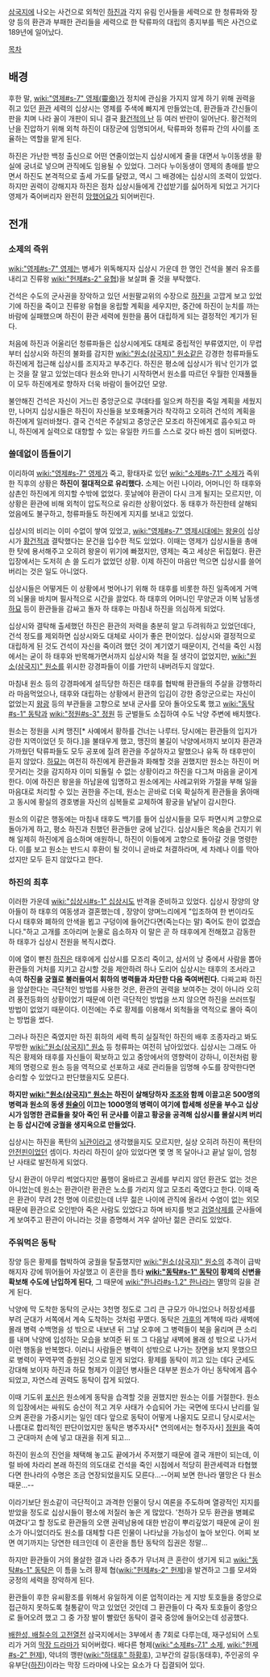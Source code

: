[[삼국지]]에 나오는 사건으로 외척인 [[하진]]과 각지 유림 인사들을 세력으로 한 청류파와 장양 등의 환관과 부패한 관리들을 세력으로 한 탁류파의 대립의 종지부를 찍은 사건으로 189년에 일어났다.

[[목차]]

== 배경 ==
후한 말, [[wiki:"영제#s-7" 영제(靈帝)]]가 정치에 관심을 가지지 않게 하기 위해 권력을 쥐고 있던 [[환관]] 세력의 십상시는 영제를 주색에 빠지게 만들었는데, 환관들과 간신들이 판을 치며 나라 꼴이 개판이 되니 결국 [[황건적의 난]] 등 여러 반란이 일어난다. 황건적의 난을 진압하기 위해 외척 하진이 대장군에 임명되어서, 탁류파와 청류파 간의 사이를 조율하는 역할을 맡게 된다.

하진은 가난한 백정 출신으로 어떤 연줄이었는지 십상시에게 줄을 대면서 누이동생을 황실에 궁녀로 넣으며 관직에도 임용될 수 있었다. 그러다 누이동생이 영제의 총애를 받으면서 하진도 본격적으로 출세 가도를 달렸고, 역시 그 배경에는 십상시의 조력이 있었다. 하지만 권력이 강해지자 하진은 점차 십상시들에게 간섭받기를 싫어하게 되었고 거기다 영제가 죽어버리자 완전히 [[망했어요]]가 되어버린다.

== 전개 ==
=== 소제의 즉위 ===
[[wiki:"영제#s-7" 영제]]는 병세가 위독해지자 십상시 가운데 한 명인 건석을 불러 유조를 내리고 진류왕 [[wiki:"헌제#s-2" 유협]])을 보살펴 줄 것을 부탁했다.

건석은 수도의 군사권을 장악하고 있던 서원팔교위의 수장으로 [[하진]]을 고깝게 보고 있었기에 하진을 죽이고 진류왕 유협을 옹립할 계획을 세우지만, 중간에 하진이 눈치를 까는 바람에 실패했으며 하진이 환관 세력에 원한을 품어 대립하게 되는 결정적인 계기가 된다.

처음에 하진과 어울리던 청류파들은 십상시에게도 대체로 중립적인 부류였지만, 이 무렵부터 십상시와 하진의 불화를 감지한 [[wiki:"원소(삼국지)" 원소]]같은 강경한 청류파들도 하진에게 접근해 십상시를 조지자고 부추긴다. 하진은 평소에 십상시가 워낙 인기가 없는 것을 잘 알고 있었는데다 원소와 만나기 시작하면서 원소를 따르던 우월한 인재풀들이 모두 하진에게로 향하자 더욱 바람이 들어갔던 모양.

불안해진 건석은 자신이 거느린 중앙군으로 쿠데타를 일으켜 하진을 죽일 계획을 세웠지만, 나머지 십상시들은 하진이 자신들을 보호해줄거라 착각하고 오히려 건석의 계획을 하진에게 일러바쳤다. 결국 건석은 주살되고 중앙군은 모조리 하진에게로 흡수되고 마니, 하진에게 실력으로 대항할 수 있는 유일한 카드를 스스로 갖다 바친 셈이 되버렸다. 

=== 쓸데없이 뜸들이기 ===
이리하여 [[wiki:"영제#s-7" 영제]]가 죽고, 황태자로 있던 [[wiki:"소제#s-7.1" 소제]]가 즉위한 직후의 상황은 '''하진이 절대적으로 유리했다.''' 소제는 어린 나이라, 어머니인 하 태후와 삼촌인 하진에게 의지할 수밖에 없었다. 훗날에야 환관이 다시 크게 될지는 모르지만, 이 상황은 환관에 비해 외척이 압도적으로 유리한 상황이었다. 동 태후가 하진한테 살해되었음에도 불구하고, 청류파들도 하진에게 지지를 보내고 있었다.

십상시의 비리는 이미 수없이 쌓여 있었고, [[wiki:"영제#s-7" 영제]]시대에는 [[왕윤]]이 십상시가 [[황건적]]과 결탁했다는 문건을 입수한 적도 있었다. 이때는 영제가 십상시들을 총애한 탓에 용서해주고 오히려 왕윤이 위기에 빠졌지만, 영제는 죽고 세상은 뒤집혔다. 환관 입장에서는 도저히 손 쓸 도리가 없었던 상황. 이제 하진이 마음만 먹으면 십상시를 쓸어버리는 것은 일도 아니었다.

십상시들은 어떻게든 이 상황에서 벗어나기 위해 하 태후를 비롯한 하진 일족에게 거액의 뇌물을 바치며 필사적으로 시간을 끌었다. 하 태후의 어머니인 무양군과 이복 남동생 [[하묘]] 등이 환관들을 감싸고 돌자 하 태후는 마침내 하진을 의심하게 되었다.

십상시와 결탁해 출세했던 하진은 환관의 저력을 충분히 알고 두려워하고 있었던데다, 건석 정도를 제외하면 십상시와도 대체로 사이가 좋은 편이었다. 십상시와 결정적으로 대립하게 된 것도 건석이 자신을 죽이려 했던 것이 계기였기 때문이지, 건석을 죽인 시점에서는 굳이 하 태후와 반목해가면서까지 십상시와 척을 질 생각이 없었지만, [[wiki:"원소(삼국지)" 원소]]를 위시한 강경파들이 이를 가만히 내버려두지 않았다.

마침내 원소 등의 강경파에게 설득당한 하진은 태후를 협박해 환관들의 주살을 강행하리라 마음먹었으나, 태후와 대립하는 상황에서 환관의 입김이 강한 중앙군으로는 자신이 없었는지 [[왕광]] 등의 부관들을 고향으로 보내 군사를 모아 돌아오도록 했고 [[wiki:"동탁#s-1" 동탁]]과 [[wiki:"정원#s-3" 정원]] 등 군벌들도 소집하여 수도 낙양 주변에 배치했다.

원소는 정원을 시켜 맹진[* 사예에서 황하를 건너는 나루터. 당시에는 환관들의 입지가 강한 지역이었던 듯 하다.]을 불태우게 했고, 맹진의 불길이 낙양에서까지 보이자 환관과 가까웠던 탁류파들도 모두 공포에 질려 환관을 주살하자고 말했으나 유독 하 태후만이 듣지 않았다. [[하묘]]는 여전히 하진에게 환관들과 화해할 것을 권했지만 원소는 하진이 머뭇거리는 것을 감지하자 이미 되돌릴 수 없는 상황이라고 하진을 다그쳐 마음을 굳이게 한다. 이에 하진은 왕윤을 하남윤에 임명하고 원소에게는 사례교위와 가절을 부해 일을 마음대로 처리할 수 있는 권한을 주는데, 원소는 곧바로 더욱 확실하게 환관들을 옭아매고 동시에 황실의 경호병을 자신의 심복들로 교체하여 황궁을 낱낱이 감시한다.

원소의 이같은 행동에는 마침내 태후도 백기를 들어 십상시들을 모두 파면시켜 고향으로 돌아가게 하고, 평소 하진과 친했던 환관들만 궁에 남긴다. 십상시들은 목숨을 건지기 위해 일제히 하진에게 읍소하며 애원하니, 하진이 이들에게 고향으로 돌아갈 것을 명령한다. 이를 보고 원소는 반드시 후환이 될 것이니 곧바로 처결하라며, 세 차례나 이를 막아섰지만 모두 듣지 않았다고 한다.

=== 하진의 최후 ===
이러한 가운데 [[wiki:"십상시#s-1" 십상시]]도 반격을 준비하고 있었다. 십상시 장양의 양아들이 하 태후의 여동생과 결혼했는데 , 장양이 양며느리에게 "입조하여 한 번이라도 다시 태후와 폐하의 안색을 뵙고 구덩이에 들어간다면(죽는다는 말) 죽어도 한이 없겠습니다."하고 고개를 조아리며 눈물로 읍소하자 이 말은 곧 하 태후에게 전해졌고 감동한 하 태후가 십상시 전원을 복직시켰다.

이에 열이 뻗친 [[하진]]은 태후에게 십상시를 모조리 죽이고, 삼서의 낭 중에서 사람을 뽑아 환관들의 거처를 지키고 감시할 것을 제안하려 하나 도리어 십상시는 태후의 조서라고 속여 '''하진을 궁궐로 불러들여서 휘하의 병력들과 차단한 다음 죽여버린다.''' 다짜고짜 하진을 암살한다는 극단적인 방법를 사용한 것은, 환관의 권력을 보여주는 것이 아니라 오히려 풍전등화의 상황이었기 때문에 이런 극단적인 방법을 쓰지 않으면 하진을 쓰러뜨릴 방법이 없었기 때문이다. 이전에는 주로 황제를 이용해서 외척들을 역적으로 몰아 죽이는 방법을 썼다.

그러나 하진은 죽였지만 하진 휘하의 세력 특히 실질적인 하진의 배후 조종자라고 봐도 무방한 [[wiki:"원소(삼국지)" 원소]] 등 청류파는 여전히 남아있었다. 십상시는 그래도 아직은 황제와 태후를 자신들이 확보하고 있고 중앙에서의 영향력이 강하니, 이전처럼 황제의 명령으로 원소 등을 역적으로 선포하고 새로 관리들을 임명해 수도를 장악한다면 승리할 수 있었다고 판단했을지도 모른다.

'''하지만 [[wiki:"원소(삼국지)" 원소]]는 하진이 살해당하자 [[조조]]와 함께 이끌고온 500명의 병력과 원소의 동생 [[원술]]이 이끄는 1000명의 병력이 여기에 합세해 성문을 부수고 십상시가 임명한 관료들을 찾아 죽인 뒤 군사를 이끌고 황궁을 공격해 십상시를 몰살시켜 버리는 등 삽시간에 궁궐을 생지옥으로 만들었다.'''

십상시는 하진을 폭탄의 [[뇌관]]이라고 생각했을지도 모르지만, 실상 오히려 하진이 폭탄의 [[안전핀]]이었던 셈이다. 차라리 하진이 살아 있었다면 몇 명 목 달아나고 끝날 일이, 엄청난 사태로 발전하게 되었다.

당시 환관이 아무리 썩었다지만 품행이 올바르고 권세를 부리지 않던 환관도 없는 것은 아니었는데 원소는 환관이란 환관은 노소를 가리지 않고 모조리 죽였다고 한다. 이때 죽은 환관이 무려 2천 명에 이르렀는데 너무 젊은 나이에 관직에 올라서 수염이 없는 외모 때문에 환관으로 오인받아 죽은 사람도 있었다고 하며 바지를 벗고 [[검열삭제]]를 군사들에게 보여주고 환관이 아니라는 것을 증명해서 겨우 살아난 젊은 관리도 있었다.

=== 주워먹은 동탁 ===
장양 등은 황제를 협박하여 궁궐을 탈출했지만 [[wiki:"원소(삼국지)" 원소]]의 추격이 급박해지자 강에 뛰어들어 자살했고 이 혼란을 틈타 '''[[wiki:"동탁#s-1" 동탁]]이 황제의 신변을 확보해 수도에 난입하게 된다''', 그 때문에 [[wiki:"한나라#s-1.2" 한나라]]는 멸망의 길을 걷게 된다.

낙양에 막 도착한 동탁의 군사는 3천명 정도로 그리 큰 규모가 아니었으나 허장성세를 부려 군대가 서쪽에서 계속 도착하는 것처럼 꾸몄다. 동탁은 [[가후]]의 계책에 따라 새벽에 몰래 병력 수백명을 성 밖으로 내보낸 뒤 그날 오후에 그 병력들이 북을 울리며 큰 소리를 내며 낙양에 입성하는 모습을 보여준 뒤 또 그 다음날 새벽에 몰래 성 밖으로 나가서 이런 행동을 반복했다. 이러니 사람들은 병력이 성밖으로 나가는 장면을 보지 못했으므로 병력이 꾸역꾸역 증원된 것으로 믿게 되었다. 황제를 동탁이 끼고 있는 데다 군세도 강대해 보이자 하진과 하묘 형제가 이끌던 병사들은 대부분 원소가 아닌 동탁에게 흡수되었고, 자연스레 권력도 동탁이 잡게 되었다.

이때 기도위 [[포신]]은 원소에게 동탁을 습격할 것을 권했지만 원소는 이를 거절한다. 원소의 입장에서는 싸워도 승산이 적고 겨우 사태가 수습되어 가는 국면에 또다시 난리를 일으켜 혼란을 가중시키는 일인 데다 앞으로 동탁이 어떻게 나올지도 모르니 당시로서는 나름대로 합리적인 판단이었지만 동탁은 병주자사[* 연의에서는 형주자사] [[정원]]을 죽여 그 군대마저 손에 넣고 대권을 쥐게 되고...

하진이 원소의 진언을 채택해 놓고도 끝에가서 주저했기 때문에 결국 개판이 되는데, 이럴 바에 차라리 본래 하진의 의도대로 건석을 죽인 시점에서 적당히 환관세력과 타협했다면 한나라의 수명은 조금 연장되었을지도 모른다...--어찌 보면 한나라 멸망은 다 원소 때문...--

이라기보단 원소같이 극단적이고 과격한 인물이 당시 여론을 주도하며 열광적인 지지를 받았을 정도로 십상시들이 평소에 저질러 놓은 게 많았다. '천하가 모두 환관을 병폐로 여겼다'고 할 정도로 환관들의 오랜 권력남용에 대한 반감이 뿌리깊었기 때문에 굳이 원소가 아니었더라도 원소를 대체할 다른 인물이 나타났을 가능성이 높아 보인다. 어찌 보면 여기까지는 당연한 테크인데 이 혼란을 틈탄 동탁의 집권은 정말...

하지만 환관들이 거의 몰살한 결과 나라 중추가 무너져 큰 혼란이 생기게 되고 [[wiki:"동탁#s-1" 동탁]]은 이 틈을 노려 황제 협([[wiki:"헌제#s-2" 헌제]])을 발견하고 그를 모셔와 궁정의 세력을 장악하게 된다.

환관들이 후한 유씨황조를 위해서 유일하게 이룬 업적이라는 게 지방 토호들을 중앙으로 접근하지 못하도록 철통같이 막고 있었던 것인데 그 환관들이 다 죽자 토호들이 중앙으로 들어오려 했고 그 중 가장 발이 빨랐던 동탁이 결국 중앙에 들어오는데 성공했다. 

[[배한성, 배칠수의 고전열전]] 삼국지에서는 3부에서 총 7회로 다루는데, 재구성되어 스토리가 거의 [[막장 드라마]]가 되어버렸다. 배다른 형제([[wiki:"소제#s-7.1" 소제]], [[wiki:"헌제#s-2" 헌제]]), 악녀의 깽판([[wiki:"하태후" 하황후]]), 고부간의 갈등(동태후), 주인공의 우유부단([[하진]])이라는 막장 드라마에 나오는 요소가 다 집결되어 있다.
